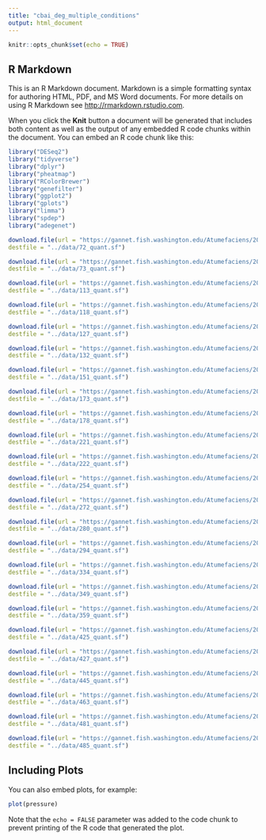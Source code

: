 ```yaml
---
title: "cbai_deg_multiple_conditions"
output: html_document
---
```


```r
knitr::opts_chunk$set(echo = TRUE)
```

## R Markdown

This is an R Markdown document. Markdown is a simple formatting syntax for authoring HTML, PDF, and MS Word documents. For more details on using R Markdown see <http://rmarkdown.rstudio.com>.

When you click the **Knit** button a document will be generated that includes both content as well as the output of any embedded R code chunks within the document. You can embed an R code chunk like this:

```r
library("DESeq2")
library("tidyverse")
library("dplyr")
library("pheatmap")
library("RColorBrewer")
library("genefilter")
library("ggplot2")
library("gplots")
library("limma")
library("spdep") 
library("adegenet")
```

```r
download.file(url = "https://gannet.fish.washington.edu/Atumefaciens/20200429_cbai_salmon_2020GW_transcript_abundances/72_quant/quant.sf",
destfile = "../data/72_quant.sf")

download.file(url = "https://gannet.fish.washington.edu/Atumefaciens/20200429_cbai_salmon_2020GW_transcript_abundances/73_quant/quant.sf",
destfile = "../data/73_quant.sf")

download.file(url = "https://gannet.fish.washington.edu/Atumefaciens/20200429_cbai_salmon_2020GW_transcript_abundances/113_quant/quant.sf",
destfile = "../data/113_quant.sf")

download.file(url = "https://gannet.fish.washington.edu/Atumefaciens/20200429_cbai_salmon_2020GW_transcript_abundances/118_quant/quant.sf",
destfile = "../data/118_quant.sf")

download.file(url = "https://gannet.fish.washington.edu/Atumefaciens/20200429_cbai_salmon_2020GW_transcript_abundances/127_quant/quant.sf",
destfile = "../data/127_quant.sf")

download.file(url = "https://gannet.fish.washington.edu/Atumefaciens/20200429_cbai_salmon_2020GW_transcript_abundances/132_quant/quant.sf",
destfile = "../data/132_quant.sf")

download.file(url = "https://gannet.fish.washington.edu/Atumefaciens/20200429_cbai_salmon_2020GW_transcript_abundances/151_quant/quant.sf",
destfile = "../data/151_quant.sf")

download.file(url = "https://gannet.fish.washington.edu/Atumefaciens/20200429_cbai_salmon_2020GW_transcript_abundances/173_quant/quant.sf",
destfile = "../data/173_quant.sf")

download.file(url = "https://gannet.fish.washington.edu/Atumefaciens/20200429_cbai_salmon_2020GW_transcript_abundances/178_quant/quant.sf",
destfile = "../data/178_quant.sf")

download.file(url = "https://gannet.fish.washington.edu/Atumefaciens/20200429_cbai_salmon_2020GW_transcript_abundances/221_quant/quant.sf",
destfile = "../data/221_quant.sf")

download.file(url = "https://gannet.fish.washington.edu/Atumefaciens/20200429_cbai_salmon_2020GW_transcript_abundances/222_quant/quant.sf",
destfile = "../data/222_quant.sf")

download.file(url = "https://gannet.fish.washington.edu/Atumefaciens/20200429_cbai_salmon_2020GW_transcript_abundances/254_quant/quant.sf",
destfile = "../data/254_quant.sf")

download.file(url = "https://gannet.fish.washington.edu/Atumefaciens/20200429_cbai_salmon_2020GW_transcript_abundances/272_quant/quant.sf",
destfile = "../data/272_quant.sf")

download.file(url = "https://gannet.fish.washington.edu/Atumefaciens/20200429_cbai_salmon_2020GW_transcript_abundances/280_quant/quant.sf",
destfile = "../data/280_quant.sf")

download.file(url = "https://gannet.fish.washington.edu/Atumefaciens/20200429_cbai_salmon_2020GW_transcript_abundances/294_quant/quant.sf",
destfile = "../data/294_quant.sf")

download.file(url = "https://gannet.fish.washington.edu/Atumefaciens/20200429_cbai_salmon_2020GW_transcript_abundances/334_quant/quant.sf",
destfile = "../data/334_quant.sf")

download.file(url = "https://gannet.fish.washington.edu/Atumefaciens/20200429_cbai_salmon_2020GW_transcript_abundances/349_quant/quant.sf",
destfile = "../data/349_quant.sf")

download.file(url = "https://gannet.fish.washington.edu/Atumefaciens/20200429_cbai_salmon_2020GW_transcript_abundances/359_quant/quant.sf",
destfile = "../data/359_quant.sf")

download.file(url = "https://gannet.fish.washington.edu/Atumefaciens/20200429_cbai_salmon_2020GW_transcript_abundances/425_quant/quant.sf",
destfile = "../data/425_quant.sf")

download.file(url = "https://gannet.fish.washington.edu/Atumefaciens/20200429_cbai_salmon_2020GW_transcript_abundances/427_quant/quant.sf",
destfile = "../data/427_quant.sf")

download.file(url = "https://gannet.fish.washington.edu/Atumefaciens/20200429_cbai_salmon_2020GW_transcript_abundances/445_quant/quant.sf",
destfile = "../data/445_quant.sf")

download.file(url = "https://gannet.fish.washington.edu/Atumefaciens/20200429_cbai_salmon_2020GW_transcript_abundances/463_quant/quant.sf",
destfile = "../data/463_quant.sf")

download.file(url = "https://gannet.fish.washington.edu/Atumefaciens/20200429_cbai_salmon_2020GW_transcript_abundances/481_quant/quant.sf",
destfile = "../data/481_quant.sf")

download.file(url = "https://gannet.fish.washington.edu/Atumefaciens/20200429_cbai_salmon_2020GW_transcript_abundances/485_quant/quant.sf",
destfile = "../data/485_quant.sf")

```


## Including Plots

You can also embed plots, for example:

```r
plot(pressure)
```

Note that the `echo = FALSE` parameter was added to the code chunk to prevent printing of the R code that generated the plot.
